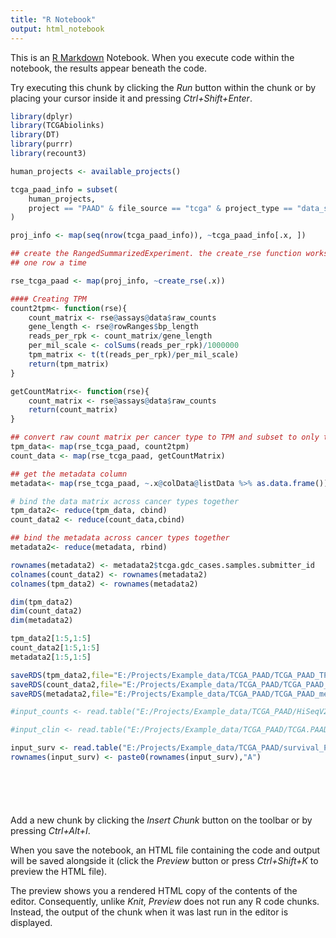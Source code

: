 ```yaml
---
title: "R Notebook"
output: html_notebook
---
```


This is an [R Markdown](http://rmarkdown.rstudio.com) Notebook. When you execute code within the notebook, the results appear beneath the code. 

Try executing this chunk by clicking the *Run* button within the chunk or by placing your cursor inside it and pressing *Ctrl+Shift+Enter*. 

```r

library(dplyr)
library(TCGAbiolinks)
library(DT)
library(purrr)
library(recount3)

```

```r

human_projects <- available_projects()

tcga_paad_info = subset(
    human_projects,
    project == "PAAD" & file_source == "tcga" & project_type == "data_sources"
)

proj_info <- map(seq(nrow(tcga_paad_info)), ~tcga_paad_info[.x, ])

## create the RangedSummarizedExperiment. the create_rse function works on 
## one row a time 

rse_tcga_paad <- map(proj_info, ~create_rse(.x))

#### Creating TPM
count2tpm<- function(rse){
    count_matrix <- rse@assays@data$raw_counts
    gene_length <- rse@rowRanges$bp_length
    reads_per_rpk <- count_matrix/gene_length
    per_mil_scale <- colSums(reads_per_rpk)/1000000
    tpm_matrix <- t(t(reads_per_rpk)/per_mil_scale)
    return(tpm_matrix)
}

getCountMatrix<- function(rse){
    count_matrix <- rse@assays@data$raw_counts
    return(count_matrix)
}

## convert raw count matrix per cancer type to TPM and subset to only the genes of interest 
tpm_data<- map(rse_tcga_paad, count2tpm)
count_data <- map(rse_tcga_paad, getCountMatrix)

## get the metadata column 
metadata<- map(rse_tcga_paad, ~.x@colData@listData %>% as.data.frame())

# bind the data matrix across cancer types together 
tpm_data2<- reduce(tpm_data, cbind)
count_data2 <- reduce(count_data,cbind)

## bind the metadata across cancer types together
metadata2<- reduce(metadata, rbind)

rownames(metadata2) <- metadata2$tcga.gdc_cases.samples.submitter_id
colnames(count_data2) <- rownames(metadata2)
colnames(tpm_data2) <- rownames(metadata2)

dim(tpm_data2)
dim(count_data2)
dim(metadata2)

tpm_data2[1:5,1:5]
count_data2[1:5,1:5]
metadata2[1:5,1:5]

saveRDS(tpm_data2,file="E:/Projects/Example_data/TCGA_PAAD/TCGA_PAAD_TPM_data.RDS")
saveRDS(count_data2,file="E:/Projects/Example_data/TCGA_PAAD/TCGA_PAAD_count_data.RDS")
saveRDS(metadata2,file="E:/Projects/Example_data/TCGA_PAAD/TCGA_PAAD_meta_data.RDS")

```

```r

#input_counts <- read.table("E:/Projects/Example_data/TCGA_PAAD/HiSeqV2",sep="\t",header=TRUE,row.names=1)

#input_clin <- read.table("E:/Projects/Example_data/TCGA_PAAD/TCGA.PAAD.sampleMap%2FPAAD_clinicalMatrix",sep="\t",header=TRUE,row.names=1)

input_surv <- read.table("E:/Projects/Example_data/TCGA_PAAD/survival_PAAD_survival.txt",sep="\t",header=TRUE,row.names=1)
rownames(input_surv) <- paste0(rownames(input_surv),"A")

```

```r



```

```r



```

```r



```

```r



```

```r



```



Add a new chunk by clicking the *Insert Chunk* button on the toolbar or by pressing *Ctrl+Alt+I*.

When you save the notebook, an HTML file containing the code and output will be saved alongside it (click the *Preview* button or press *Ctrl+Shift+K* to preview the HTML file).

The preview shows you a rendered HTML copy of the contents of the editor. Consequently, unlike *Knit*, *Preview* does not run any R code chunks. Instead, the output of the chunk when it was last run in the editor is displayed.
